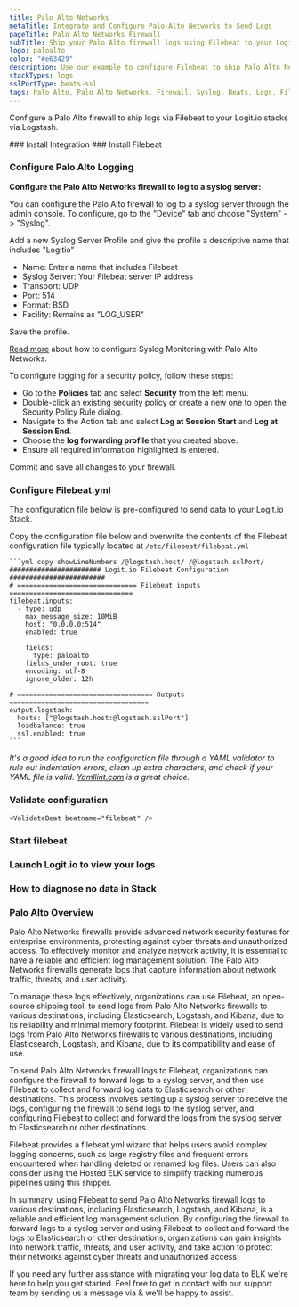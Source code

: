 ```yaml
---
title: Palo Alto Networks
metaTitle: Integrate and Configure Palo Alto Networks to Send Logs
pageTitle: Palo Alto Networks Firewall
subTitle: Ship your Palo Alto firewall logs using Filebeat to your Logit.io Stack
logo: paloalto
color: "#e63429"
description: Use our example to configure Filebeat to ship Palo Alto Networks firewall logs to Logit.io. Configure Filebeat to send Palo Alto logs to Logstash or Elastic.
stackTypes: logs
sslPortType: beats-ssl
tags: Palo Alto, Palo Alto Networks, Firewall, Syslog, Beats, Logs, Filebeat, Files, Text, Network Security, Cybersecurity, Palo Alto Networks
---
```


Configure a Palo Alto firewall to ship logs via Filebeat to your Logit.io stacks via Logstash.

<Steps>
  ### Install Integration
  <InstallIntegration/> 
  ### Install Filebeat

  <InstallFilebeat />

  ### Configure Palo Alto Logging

  __Configure the Palo Alto Networks firewall to log to a syslog server:__

  You can configure the Palo Alto firewall to log to a syslog server through the admin console. To configure, go to the "Device" tab and choose "System" -> "Syslog". 

  Add a new Syslog Server Profile and give the profile a descriptive name that includes "Logitio"

  * Name: Enter a name that includes Filebeat
  * Syslog Server: Your Filebeat server IP address
  * Transport: UDP
  * Port: 514
  * Format: BSD
  * Facility: Remains as "LOG_USER"

  Save the profile.

  [Read more](https://docs.paloaltonetworks.com/pan-os) about how to configure Syslog Monitoring with Palo Alto Networks.

  To configure logging for a security policy, follow these steps:

  * Go to the __Policies__ tab and select __Security__ from the left menu.
  * Double-click an existing security policy or create a new one to open the Security Policy Rule dialog.
  * Navigate to the Action tab and select __Log at Session Start__ and __Log at Session End__.
  * Choose the __log forwarding profile__ that you created above.
  * Ensure all required information highlighted is entered.

  Commit and save all changes to your firewall.

  ### Configure Filebeat.yml

  The configuration file below is pre-configured to send data to your Logit.io Stack.

  Copy the configuration file below and overwrite the contents of the Filebeat configuration file typically located at `/etc/filebeat/filebeat.yml`

    ```yml copy showLineNumbers /@logstash.host/ /@logstash.sslPort/
    ####################### Logit.io Filebeat Configuration ########################
    # ============================== Filebeat inputs ===============================
    filebeat.inputs:
      - type: udp
        max_message_size: 10MiB
        host: "0.0.0.0:514"
        enabled: true

        fields:
          type: paloalto
        fields_under_root: true
        encoding: utf-8
        ignore_older: 12h

    # ================================== Outputs ===================================
    output.logstash:
      hosts: ["@logstash.host:@logstash.sslPort"]
      loadbalance: true
      ssl.enabled: true
    ```

  _It's a good idea to run the configuration file through a YAML validator to rule out indentation errors, clean up extra characters, and check if your YAML 
  file is valid. [Yamllint.com](https://yamllint.com) is a great choice._

  ### Validate configuration

    <ValidateBeat beatname="filebeat" />
    
  ### Start filebeat
  
  <StartFilebeat />

  ### Launch Logit.io to view your logs
  <LaunchStack utmMedium="logs" utmCampaign="paloalto" source="Palo_Alto_Networks" />

  ### How to diagnose no data in Stack

  <DiagnoseNoData />

</Steps>

### Palo Alto Overview

Palo Alto Networks firewalls provide advanced network security features for enterprise environments, protecting against 
cyber threats and unauthorized access. To effectively monitor and analyze network activity, it is essential to have a 
reliable and efficient log management solution. The Palo Alto Networks firewalls generate logs that capture information 
about network traffic, threats, and user activity.

To manage these logs effectively, organizations can use Filebeat, an open-source shipping tool, to send logs from Palo 
Alto Networks firewalls to various destinations, including Elasticsearch, Logstash, and Kibana, due to its reliability 
and minimal memory footprint. Filebeat is widely used to send logs from Palo Alto Networks firewalls to various destinations, 
including Elasticsearch, Logstash, and Kibana, due to its compatibility and ease of use.

To send Palo Alto Networks firewall logs to Filebeat, organizations can configure the firewall to forward logs to a syslog 
server, and then use Filebeat to collect and forward log data to Elasticsearch or other destinations. This process involves 
setting up a syslog server to receive the logs, configuring the firewall to send logs to the syslog server, and configuring 
Filebeat to collect and forward the logs from the syslog server to Elasticsearch or other destinations.

Filebeat provides a filebeat.yml wizard that helps users avoid complex logging concerns, such as large registry files and 
frequent errors encountered when handling deleted or renamed log files. Users can also consider using the Hosted ELK service 
to simplify tracking numerous pipelines using this shipper.

In summary, using Filebeat to send Palo Alto Networks firewall logs to various destinations, including Elasticsearch, Logstash, 
and Kibana, is a reliable and efficient log management solution. By configuring the firewall to forward logs to a syslog server 
and using Filebeat to collect and forward the logs to Elasticsearch or other destinations, organizations can gain insights into 
network traffic, threats, and user activity, and take action to protect their networks against cyber threats and unauthorized 
access.


If you need any further assistance with migrating your log data to ELK we're here to help you get started. Feel free to get 
in contact with our support team by sending us a message via <IntercomButton text="live chat" /> & we'll be happy to 
assist.